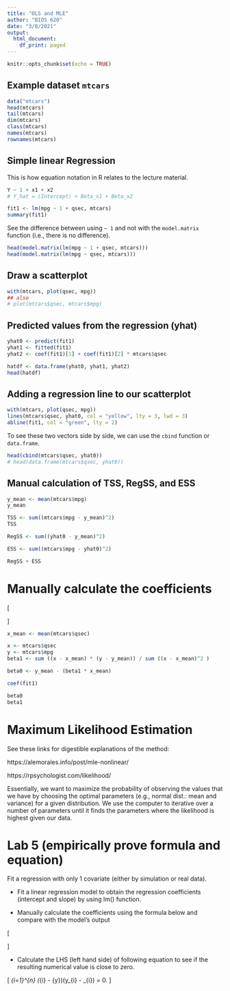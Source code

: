 ```yaml
---
title: "OLS and MLE"
author: "BIOS 620"
date: "3/8/2021"
output:
  html_document:
    df_print: paged
---
```


```r
knitr::opts_chunk$set(echo = TRUE)
```

## Example dataset `mtcars`

```r
data("mtcars")
head(mtcars)
tail(mtcars)
dim(mtcars)
class(mtcars)
names(mtcars)
rownames(mtcars)
```

## Simple linear Regression

This is how equation notation in R relates to the lecture material.

```r
Y ~ 1 + x1 + x2
# Y_hat = (Intercept) + Beta_x1 + Beta_x2
```

```r
fit1 <- lm(mpg ~ 1 + qsec, mtcars)
summary(fit1)
```

See the difference between using `~ 1` and not with the `model.matrix` function
(i.e., there is no difference).

```r
head(model.matrix(lm(mpg ~ 1 + qsec, mtcars)))
head(model.matrix(lm(mpg ~ qsec, mtcars)))
```

## Draw a scatterplot

```r
with(mtcars, plot(qsec, mpg))
## also
# plot(mtcars$qsec, mtcars$mpg)
```

## Predicted values from the regression (yhat)

```r
yhat0 <- predict(fit1)
yhat1 <- fitted(fit1)
yhat2 <- coef(fit1)[1] + coef(fit1)[2] * mtcars$qsec

hatdf <- data.frame(yhat0, yhat1, yhat2)
head(hatdf)
```

## Adding a regression line to our scatterplot

```r
with(mtcars, plot(qsec, mpg))
lines(mtcars$qsec, yhat0, col = "yellow", lty = 3, lwd = 3)
abline(fit1, col = "green", lty = 2)
```

To see these two vectors side by side, we can use the `cbind` function or
`data.frame`.

```r
head(cbind(mtcars$qsec, yhat0))
# head(data.frame(mtcars$qsec, yhat0))
```

## Manual calculation of TSS, RegSS, and ESS

```r
y_mean <- mean(mtcars$mpg)
y_mean
```

```r
TSS <- sum((mtcars$mpg - y_mean)^2)
TSS
```

```r
RegSS <- sum((yhat0 - y_mean)^2)
```

```r
ESS <- sum((mtcars$mpg - yhat0)^2)
```

```r
RegSS + ESS 
```

# Manually calculate the coefficients 

\[
\begin{split}
   \hat{\beta}_{1} &= \frac{\sum_{i=1}^{n}(x_{i} - \bar{x})(y_{i} - \bar{y})}{\sum_{i=1}^{n}(x_{i} - \bar{x})^2} \\
   \hat{\beta}_{0} &= \bar{y} - \hat{\beta}_{1} \bar{x}.\\
\end{split}
\]

```r
x_mean <- mean(mtcars$qsec)
```

```r
x <- mtcars$qsec
y <- mtcars$mpg
beta1 <- sum ((x - x_mean) * (y - y_mean)) / sum ((x - x_mean)^2 )
```

```r
beta0 <- y_mean - (beta1 * x_mean)
```

```r
coef(fit1)
```

```r
beta0
beta1
```

# Maximum Likelihood Estimation

See these links for digestible explanations of the method:

https://alemorales.info/post/mle-nonlinear/

https://rpsychologist.com/likelihood/

Essentially, we want to maximize the probability of observing the values
that we have by choosing the optimal parameters (e.g., normal dist.: mean and
variance) for a given distribution. We use the computer to iterative over
a number of parameters until it finds the parameters where the likelihood
is highest given our data.

# Lab 5 (empirically prove formula and equation)

Fit a regression with only 1 covariate (either by simulation or real data).

* Fit a linear regression model to obtain the regression coefficients (intercept
and slope) by using lm() function.

* Manually calculate the coefficients using the formula below and compare with
the model's output

\[
\begin{split}
   \hat{\beta}_{1} &= \frac{\sum_{i=1}^{n}(x_{i} - \bar{x})(y_{i} - \bar{y})}{\sum_{i=1}^{n}(x_{i} - \bar{x})^2} \\
   \hat{\beta}_{0} &= \bar{y} - \hat{\beta}_{1} \bar{x}.\\
\end{split}
\]

* Calculate the
LHS (left hand side) of following equation to see if the resulting numerical
value is close to zero.

\[
  \sum_{i=1}^{n} (\hat{y}_{i} - \bar{y})(y_{i} - \hat{y}_{i}) = 0.
\]